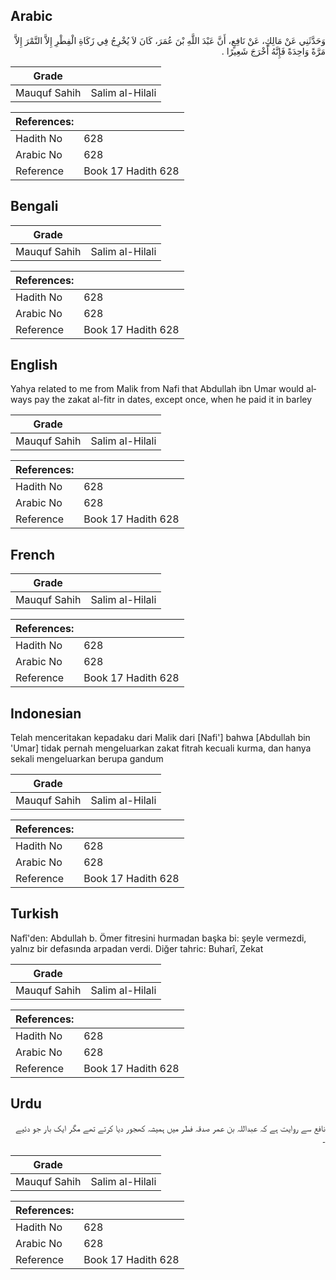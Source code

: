 ## Arabic


<div dir="rtl" lang="ar" style={{fontSize:'larger',backgroundColor:'#f8f9fa',padding:20}}>
وَحَدَّثَنِي عَنْ مَالِكٍ، عَنْ نَافِعٍ، أَنَّ عَبْدَ اللَّهِ بْنَ عُمَرَ، كَانَ لاَ يُخْرِجُ فِي زَكَاةِ الْفِطْرِ إِلاَّ التَّمْرَ إِلاَّ مَرَّةً وَاحِدَةً فَإِنَّهُ أَخْرَجَ شَعِيرًا ‏.‏
</div>
<div style={{backgroundColor:'#f8f9fa',padding:20, marginBottom: 10}}><table> <thead> <tr> <th>Grade</th> <th></th> </tr> </thead> <tbody> <tr><td>Mauquf Sahih</td><td>Salim al-Hilali</td></tr></tbody></table><table> <thead> <tr> <th>References:</th> <th></th> </tr> </thead> <tbody><tr><td>Hadith No</td><td>628</td></tr><tr><td>Arabic No</td><td>628</td></tr><tr><td>Reference</td><td>Book 17 Hadith 628</td></tr></tbody></table></div>

## Bengali


<div dir="ltr" lang="bn" style={{fontSize:'larger',backgroundColor:'#f8f9fa',padding:20}}>

</div>
<div style={{backgroundColor:'#f8f9fa',padding:20, marginBottom: 10}}><table> <thead> <tr> <th>Grade</th> <th></th> </tr> </thead> <tbody> <tr><td>Mauquf Sahih</td><td>Salim al-Hilali</td></tr></tbody></table><table> <thead> <tr> <th>References:</th> <th></th> </tr> </thead> <tbody><tr><td>Hadith No</td><td>628</td></tr><tr><td>Arabic No</td><td>628</td></tr><tr><td>Reference</td><td>Book 17 Hadith 628</td></tr></tbody></table></div>

## English


<div dir="ltr" lang="en" style={{fontSize:'larger',backgroundColor:'#f8f9fa',padding:20}}>
Yahya related to me from Malik from Nafi that Abdullah ibn Umar would always pay the zakat al-fitr in dates, except once, when he paid it in barley
</div>
<div style={{backgroundColor:'#f8f9fa',padding:20, marginBottom: 10}}><table> <thead> <tr> <th>Grade</th> <th></th> </tr> </thead> <tbody> <tr><td>Mauquf Sahih</td><td>Salim al-Hilali</td></tr></tbody></table><table> <thead> <tr> <th>References:</th> <th></th> </tr> </thead> <tbody><tr><td>Hadith No</td><td>628</td></tr><tr><td>Arabic No</td><td>628</td></tr><tr><td>Reference</td><td>Book 17 Hadith 628</td></tr></tbody></table></div>

## French


<div dir="ltr" lang="fr" style={{fontSize:'larger',backgroundColor:'#f8f9fa',padding:20}}>

</div>
<div style={{backgroundColor:'#f8f9fa',padding:20, marginBottom: 10}}><table> <thead> <tr> <th>Grade</th> <th></th> </tr> </thead> <tbody> <tr><td>Mauquf Sahih</td><td>Salim al-Hilali</td></tr></tbody></table><table> <thead> <tr> <th>References:</th> <th></th> </tr> </thead> <tbody><tr><td>Hadith No</td><td>628</td></tr><tr><td>Arabic No</td><td>628</td></tr><tr><td>Reference</td><td>Book 17 Hadith 628</td></tr></tbody></table></div>

## Indonesian


<div dir="ltr" lang="id" style={{fontSize:'larger',backgroundColor:'#f8f9fa',padding:20}}>
Telah menceritakan kepadaku dari Malik dari [Nafi'] bahwa [Abdullah bin 'Umar] tidak pernah mengeluarkan zakat fitrah kecuali kurma, dan hanya sekali mengeluarkan berupa gandum
</div>
<div style={{backgroundColor:'#f8f9fa',padding:20, marginBottom: 10}}><table> <thead> <tr> <th>Grade</th> <th></th> </tr> </thead> <tbody> <tr><td>Mauquf Sahih</td><td>Salim al-Hilali</td></tr></tbody></table><table> <thead> <tr> <th>References:</th> <th></th> </tr> </thead> <tbody><tr><td>Hadith No</td><td>628</td></tr><tr><td>Arabic No</td><td>628</td></tr><tr><td>Reference</td><td>Book 17 Hadith 628</td></tr></tbody></table></div>

## Turkish


<div dir="ltr" lang="tr" style={{fontSize:'larger',backgroundColor:'#f8f9fa',padding:20}}>
Nafî'den: Abdullah b. Ömer fitresini hurmadan başka bi: şeyle vermezdi, yalnız bir defasında arpadan verdi. Diğer tahric: Buharî, Zekat
</div>
<div style={{backgroundColor:'#f8f9fa',padding:20, marginBottom: 10}}><table> <thead> <tr> <th>Grade</th> <th></th> </tr> </thead> <tbody> <tr><td>Mauquf Sahih</td><td>Salim al-Hilali</td></tr></tbody></table><table> <thead> <tr> <th>References:</th> <th></th> </tr> </thead> <tbody><tr><td>Hadith No</td><td>628</td></tr><tr><td>Arabic No</td><td>628</td></tr><tr><td>Reference</td><td>Book 17 Hadith 628</td></tr></tbody></table></div>

## Urdu


<div dir="rtl" lang="ur" style={{fontSize:'larger',backgroundColor:'#f8f9fa',padding:20}}>
نافع سے روایت ہے کہ عبداللہ بن عمر صدقہ فطر میں ہمیشہ کھجور دیا کرتے تھے مگر ایک بار جو دئیے ۔
</div>
<div style={{backgroundColor:'#f8f9fa',padding:20, marginBottom: 10}}><table> <thead> <tr> <th>Grade</th> <th></th> </tr> </thead> <tbody> <tr><td>Mauquf Sahih</td><td>Salim al-Hilali</td></tr></tbody></table><table> <thead> <tr> <th>References:</th> <th></th> </tr> </thead> <tbody><tr><td>Hadith No</td><td>628</td></tr><tr><td>Arabic No</td><td>628</td></tr><tr><td>Reference</td><td>Book 17 Hadith 628</td></tr></tbody></table></div>